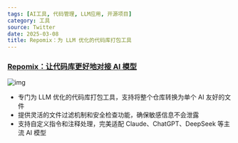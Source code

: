 ```yaml
---
tags: [AI工具, 代码管理, LLM应用, 开源项目]
category: 工具
source: Twitter
date: 2025-03-08
title: Repomix：为 LLM 优化的代码库打包工具
---
```


### [Repomix：让代码库更好地对接 AI 模型](https://github.com/yamadashy/repomix)

![img](https://img.mengpeng.tech/i/2025/03/08/67cc4824b30cd.webp)


- 专门为 LLM 优化的代码库打包工具，支持将整个仓库转换为单个 AI 友好的文件
- 提供灵活的文件过滤机制和安全检查功能，确保敏感信息不会泄露
- 支持自定义指令和注释处理，完美适配 Claude、ChatGPT、DeepSeek 等主流 AI 模型 